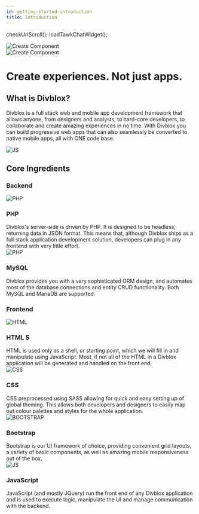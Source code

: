 ```yaml
---
id: getting-started-introduction
title: Introduction
---
```


checkUrlScroll();
loadTawkChatWidget();

<div className="text--center show-in-dark-mode">
 <img data-action="zoom"  alt="Create Component" src={useBaseUrl('_media/divblox_php_white.png')} />
</div>

<div className="text--center hide-in-dark-mode">
 <img data-action="zoom"  alt="Create Component" src={useBaseUrl('_media/divblox_php_black.png')} />
</div>

<div className="text--center">
 <h1>Create experiences. Not just apps. </h1>
</div>

## What is Divblox?

Divblox is a full stack web and mobile app development framework that allows anyone, from designers and analysts, to hard-core developers, to collaborate and create amazing experiences in no time.
With Divblox you can build progressive web apps that can also seamlessly be converted to native mobile apps, all with ONE code base.

<div className="text--center">
    <img data-action="zoom"  alt="JS" src={useBaseUrl('_getting-started-media/web_based_developers.jpg')} />
</div>

## Core Ingredients

### Backend

<div className="card">
    <div className="card__body">
        <div className="container">
            <div className="row">
                <div className="col col--3 text--center" style={{margin:'auto'}}>
                    <img data-action="zoom"  alt="PHP" src={useBaseUrl('_media/php.png')} style={{height: '100px'}} />
                </div>
                <div className="col col--9">
                    <h3>PHP</h3> Divblox's server-side is driven by PHP. It is designed to be headless, returning data in JSON format. This means that, although Divblox ships
                    as a full stack application development solution, developers can plug in any frontend with very little effort.
                </div>
            </div>
        </div>
    </div>
</div>

<div className="card">
    <div className="card__body">
        <div className="container">
            <div className="row">
                <div className="col col--3 text--center" style={{margin:'auto'}}>
                    <img data-action="zoom"  alt="PHP" src={useBaseUrl('_media/mysql_logo.png')} style={{height: '100px'}} />
                </div>
                <div className="col col--9">
                    <h3>MySQL</h3> Divblox provides you with a very sophisticated ORM design,
                    and automates most of the database connections and entity CRUD functionality. Both MySQL and MariaDB
                    are supported.
                </div>
            </div>
        </div>
    </div>
</div>

### Frontend

<div className="card">
    <div className="card__body">
        <div className="container">
            <div className="row">
                <div className="col col--3 text--center" style={{margin:'auto'}}>
                    <img data-action="zoom"  alt="HTML" src={useBaseUrl('_media/html.ico')} style={{height: '100px'}} />
                </div>
                <div className="col col--9">
                    <h3>HTML 5</h3> HTML is used only as a shell, or starting point, which we will fill in and manipulate using JavaScript. Most, if not all
                    of the HTML in a Divblox application will be generated and handled on the front end.
                </div>
            </div>
        </div>
    </div>
</div>

<div className="card">
    <div className="card__body">
        <div className="container">
            <div className="row">
                <div className="col col--3 text--center" style={{margin:'auto'}}>
                    <img data-action="zoom"  alt="CSS" src={useBaseUrl('_media/css.png')} style={{height: '100px'}} />
                </div>
                <div className="col col--9">
                    <h3>CSS</h3> CSS preprocessed using SASS allowing for quick and easy setting up of global theming. This allows both developers
                    and designers to easily map out colour palettes and styles for the whole application.
                </div>
            </div>
        </div>
    </div>
</div>

<div className="card">
    <div className="card__body">
        <div className="container">
            <div className="row">
                <div className="col col--3 text--center" style={{margin:'auto'}}>
                    <img data-action="zoom"  alt="BOOTSTRAP" src={useBaseUrl('_media/bootstrap.png')} style={{height: '100px'}} />
                </div>
                <div className="col col--9">
                    <h3>Bootstrap </h3> Bootstrap is our UI framework of choice, providing convenient grid layouts, a variety of basic components,
                    as well as amazing mobile responsiveness out of the box.
                </div>
            </div>
        </div>
    </div>
</div>


<div className="card">
    <div className="card__body">
        <div className="container">
            <div className="row">
                <div className="col col--3 text--center" style={{margin:'auto'}}>
                    <img data-action="zoom"  alt="JS" src={useBaseUrl('_media/js.jpg')} style={{height: '100px'}} />
                </div>
                <div className="col col--9">
                    <h3>JavaScript</h3> JavaScript (and mostly JQuery) run the front end of any Divblox application and is used to execute logic,
                    manipulate the UI and manage communication with the backend.
                </div>
            </div>
        </div>
    </div>
</div>



